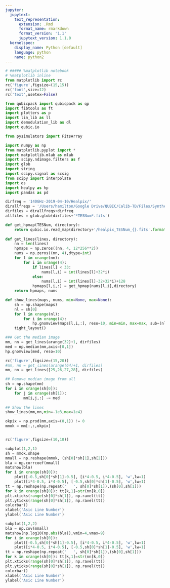 ```yaml
---
jupyter:
  jupytext:
    text_representation:
      extension: .Rmd
      format_name: rmarkdown
      format_version: '1.1'
      jupytext_version: 1.1.0
  kernelspec:
    display_name: Python [default]
    language: python
    name: python2
---
```


```python
# ##### %matplotlib notebook
# %matplotlib inline
from matplotlib import rc
rc('figure',figsize=(15,15))
rc('font',size=12)
rc('text',usetex=False)

from qubicpack import qubicpack as qp
import fibtools as ft
import plotters as p
import lin_lib as ll
import demodulation_lib as dl
import qubic.io

from pysimulators import FitsArray

import numpy as np
from matplotlib.pyplot import *
import matplotlib.mlab as mlab
import scipy.ndimage.filters as f
import glob
import string
import scipy.signal as scsig
from scipy import interpolate
import os
import healpy as hp
import pandas as pd
```

```python
dirfreq = '140GHz-2019-04-10/Healpix/'
dirallfreqs = '/Users/hamilton/Google Drive/QUBIC/Calib-TD/Files/Synthesized Beams/Synthesized_Beams_Files/'
dirfiles = dirallfreqs+dirfreq
allfiles = glob.glob(dirfiles+'*TESNum*.fits')
```

```python
def get_hpmap(TESNum, directory):
    return qubic.io.read_map(directory+'/healpix_TESNum_{}.fits'.format(TESNum))
    
def get_lines(lines, directory):
    nn = len(lines)
    hpmaps = np.zeros((nn, 4, 12*256**2))
    nums = np.zeros((nn, 4),dtype=int)
    for l in xrange(nn):
        for i in xrange(4):
            if lines[l] < 33:
                nums[l,i] = int(lines[l]+32*i)
            else:
                nums[l,i] = int(lines[l]-32+32*i)+128
            hpmaps[l,i,:] = get_hpmap(nums[l,i],directory)
    return hpmaps, nums

def show_lines(maps, nums, min=None, max=None):
    sh = np.shape(maps)
    nl = sh[0]
    for l in xrange(nl):
        for i in xrange(4):
            hp.gnomview(maps[l,i,:], reso=10, min=min, max=max, sub=(nl, 4, l*4+i+1), title=nums[l,i])
    tight_layout()


```

```python
### Get the median image
mm, nn = get_lines(arange(32)+1, dirfiles)
med = np.median(mm,axis=[0,1])
hp.gnomview(med, reso=10)
```

```python
rc('figure',figsize=(15,20))
#mm, nn = get_lines(arange(64)+1, dirfiles)
mm, nn = get_lines([25,26,27,28], dirfiles)

## Remove median image from all
sh = np.shape(mm)
for i in xrange(sh[0]):
    for j in xrange(sh[1]):
        mm[i,j,:] -= med
        
## Show the lines
show_lines(mm,nn,min=-1e3,max=1e4)
```

```python
okpix = np.prod(mm,axis=(0,1)) != 0
mmok = mm[:,:,okpix]


rc('figure',figsize=(10,10))

subplot(1,2,1)
sh = mmok.shape
mmall = np.reshape(mmok, (sh[0]*sh[1],sh[2]))
bla = np.corrcoef(mmall)
matshow(bla)
for i in xrange(sh[0]):
    plot([-0.5,sh[0]*sh[1]-0.5], [i*4-0.5, i*4-0.5], 'w',lw=1)
    plot([i*4-0.5, i*4-0.5], [-0.5,sh[0]*sh[1]-0.5], 'w',lw=1)
tt = np.reshape(np.repeat('   ', sh[0]*sh[1]),(sh[0],sh[1]))
for k in xrange(sh[0]): tt[k,1]=str(nn[k,0])
plt.xticks(range(sh[0]*sh[1]), np.ravel(tt))
plt.yticks(range(sh[0]*sh[1]), np.ravel(tt))
colorbar()
xlabel('Asic Line Number')
ylabel('Asic Line Number')

subplot(1,2,2)
bla = np.cov(mmall)
matshow(np.log10(np.abs(bla)),vmin=4,vmax=9)
for i in xrange(sh[0]):
    plot([-0.5,sh[0]*sh[1]-0.5], [i*4-0.5, i*4-0.5], 'w',lw=1)
    plot([i*4-0.5, i*4-0.5], [-0.5,sh[0]*sh[1]-0.5], 'w',lw=1)
tt = np.reshape(np.repeat('   ', sh[0]*sh[1]),(sh[0],sh[1]))
for k in xrange(sh[0]): tt[k,1]=str(nn[k,0])
plt.xticks(range(sh[0]*sh[1]), np.ravel(tt))
plt.yticks(range(sh[0]*sh[1]), np.ravel(tt))
colorbar()
xlabel('Asic Line Number')
ylabel('Asic Line Number')

```

```python

```

```python

```
